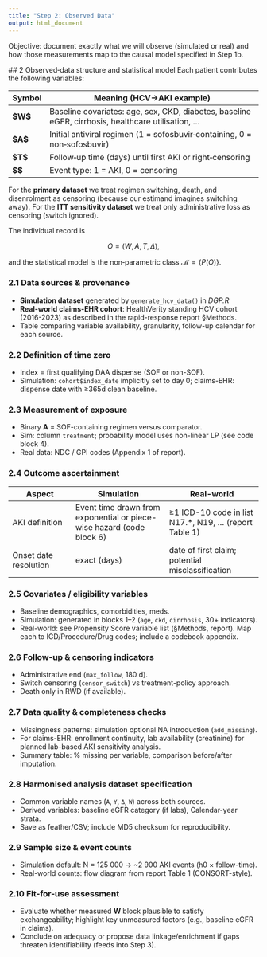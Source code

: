 ```yaml
---
title: "Step 2: Observed Data"
output: html_document
---
```


Objective: document exactly what we will observe (simulated or real) and how those measurements map to the causal model specified in Step 1b.


\## 2   Observed‑data structure and statistical model
Each patient contributes the following variables:

| Symbol         | Meaning (HCV→AKI example)                                                                         |
| -------------- | ------------------------------------------------------------------------------------------------- |
| **\$W\$**      | Baseline covariates: age, sex, CKD, diabetes, baseline eGFR, cirrhosis, healthcare utilisation, … |
| **\$A\$**      | Initial antiviral regimen (1 = sofosbuvir‑containing, 0 = non‑sofosbuvir)                         |
| **\$T\$**      | Follow‑up time (days) until first AKI or right‑censoring                                          |
| **\$\Delta\$** | Event type: 1 = AKI, 0 = censoring                                                                |

For the **primary dataset** we treat regimen switching, death, and disenrolment
as censoring (because our estimand imagines switching away).  For the **ITT
sensitivity dataset** we treat only administrative loss as censoring (switch
ignored).

The individual record is

$$
O = (W, A, T, \Delta),
$$

and the statistical model is the non‑parametric class
$\mathcal{M} = \{P(O)\}.$

### 2.1  Data sources & provenance  
- **Simulation dataset** generated by `generate_hcv_data()` in *DGP.R* 
- **Real-world claims-EHR cohort**: HealthVerity standing HCV cohort (2016-2023) as described in the rapid-response report §Methods. 
- Table comparing variable availability, granularity, follow-up calendar for each source.

### 2.2  Definition of time zero  
- Index = first qualifying DAA dispense (SOF or non-SOF).  
- Simulation: `cohort$index_date` implicitly set to day 0; claims-EHR: dispense date with ≥365d clean baseline.

### 2.3  Measurement of exposure  
- Binary **A** = SOF-containing regimen versus comparator.  
- Sim: column `treatment`; probability model uses non-linear LP (see code block 4).  
- Real data: NDC / GPI codes (Appendix 1 of report).

### 2.4  Outcome ascertainment  
| Aspect | Simulation | Real-world |
|--------|------------|------------|
| AKI definition | Event time drawn from exponential or piece-wise hazard (code block 6) | ≥1 ICD-10 code in list N17.*, N19, … (report Table 1) |
| Onset date resolution | exact (days) | date of first claim; potential misclassification |

### 2.5  Covariates / eligibility variables  
- Baseline demographics, comorbidities, meds.  
- Simulation: generated in blocks 1–2 (`age`, `ckd`, `cirrhosis`, 30+ indicators).  
- Real-world: see Propensity Score variable list (§Methods, report). Map each to ICD/Procedure/Drug codes; include a codebook appendix.

### 2.6  Follow-up & censoring indicators  
- Administrative end (`max_follow`, 180 d).  
- Switch censoring (`censor_switch`) vs treatment-policy approach.  
- Death only in RWD (if available).

### 2.7  Data quality & completeness checks  
- Missingness patterns: simulation optional NA introduction (`add_missing`).  
- For claims-EHR: enrollment continuity, lab availability (creatinine) for planned lab-based AKI sensitivity analysis.  
- Summary table: % missing per variable, comparison before/after imputation.

### 2.8  Harmonised analysis dataset specification  
- Common variable names (`A`, `Y`, `Δ`, `W`) across both sources.  
- Derived variables: baseline eGFR category (if labs), Calendar-year strata.  
- Save as feather/CSV; include  MD5 checksum for reproducibility.

### 2.9  Sample size & event counts  
- Simulation default: N = 125 000 → ~2 900 AKI events (h0 × follow-time).  
- Real-world counts: flow diagram from report Table 1 (CONSORT-style).

### 2.10  Fit-for-use assessment  
- Evaluate whether measured **W** block plausible to satisfy exchangeability; highlight key unmeasured factors (e.g., baseline eGFR in claims).  
- Conclude on adequacy or propose data linkage/enrichment if gaps threaten identifiability (feeds into Step 3).
